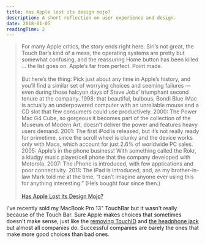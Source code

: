 ```yaml
---
title: Has Apple lost its design mojo?
description: A short reflection on user experience and design.
date: 2018-01-05
readingTime: 2
---
```


>For many Apple critics, the story ends right here. Siri’s not great, the Touch Bar’s kind of a mess, the operating systems are pretty but somewhat confusing, and the reassuring Home button has been killed … the list goes on. Apple’s far from perfect. Point made.<br /><br />But here’s the thing: Pick just about any time in Apple’s history, and you’ll find a similar set of worrying choices and seeming failures — even during those halcyon days of Steve Jobs’ triumphant second tenure at the company. 1998: that beautiful, bulbous, Bondi Blue iMac is actually an underpowered computer with an unreliable mouse and a CD slot that few consumers could use productively. 2000: The Power Mac G4 Cube, so gorgeous it becomes part of the collection of the Museum of Modern Art, doesn’t deliver the power and features heavy users demand. 2001: The first iPod is released, but it’s not really ready for primetime, since the scroll wheel is clunky and the device works only with Macs, which account for just 2.6% of worldwide PC sales. 2005: Apple’s in the phone business! With something called the Rokr, a kludgy music player/cell phone that the company developed with Motorola. 2007: The iPhone is introduced, with few applications and poor connectivity. 2011: The iPad is introduced, and, as my brother-in-law Mark told me at the time, “I can’t imagine anyone ever using this for anything interesting.” (He’s bought four since then.)<br /><br />
<a href="http://fortune.com/2017/12/22/apple-products-design/">Has Apple Lost Its Design Mojo?</a>

I've recently sold my MacBook Pro 13" TouchBar but it wasn't really because of the Touch Bar. Sure Apple makes choices that sometimes doesn't make sense, just like the <a href="/appledesign/">removing TouchID</a> and <a href="/apple/">the headphone jack</a> but almost all companies do. Successful companies are barely the ones that make more good choices than bad ones.